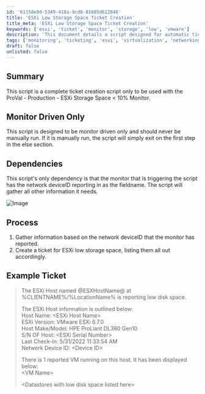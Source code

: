```yaml
---
id: '61158e8d-5349-418a-9cd8-81685d622846'
title: 'ESXi Low Storage Space Ticket Creation'
title_meta: 'ESXi Low Storage Space Ticket Creation'
keywords: ['esxi', 'ticket', 'monitor', 'storage', 'low', 'vmware']
description: 'This document details a script designed for automatic ticket creation when an ESXi host reports low storage space. It is intended to be triggered by a monitor and outlines the process for gathering necessary information and generating a ticket with relevant details about the ESXi host and its virtual machines.'
tags: ['monitoring', 'ticketing', 'esxi', 'virtualization', 'networking']
draft: false
unlisted: false
---
```

## Summary

This script is a complete ticket creation script only to be used with the ProVal - Production - ESXi Storage Space \< 10% Monitor.

## Monitor Driven Only

This script is designed to be monitor driven only and should never be manually run. If it is manually run, the script will simply exit on the first step in the else section.

## Dependencies

This script's only dependency is that the monitor that is triggering the script has the network deviceID reporting in as the fieldname. The script will gather all other information it needs.

![Image](../../../static/img/Ticket-Creation---ESXi-Storage--10/image_1.png)

## Process

1. Gather information based on the network deviceID that the monitor has reported.
2. Create a ticket for ESXi low storage space, listing them all out accordingly.

## Example Ticket

> The ESXi Host named @ESXHostName@ at %CLIENTNAME%/%LocationName% is reporting low disk space.  
>  
> The ESXi Host information is outlined below:  
> Host Name: \<ESXi Host Name>  
> ESXi Version: VMware ESXi 6.7.0  
> Host Make/Model: HPE ProLiant DL380 Gen10  
> S/N OF Host: \<ESXi Serial Number>  
> Last Check-In: 5/31/2022 11:33:54 AM  
> Network Device ID: \<Device ID>  
>  
> There is 1 reported VM running on this host. It has been displayed below:  
> \<VM Name>  
>  
> \<Datastores with low disk space listed here>  












